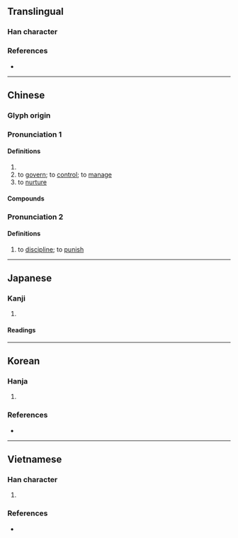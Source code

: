 {{also|义|父|Appendix:Variations of "x"}}
{{character info/new}}
==Translingual==

===Han character===
{{Han char|rn=4|rad=丿|as=01|sn=2|four=40000|canj=K,XK}}

===References===
* {{Han ref|kx=0081.100|dkj=00111|dj=0165.010|hdz=10031.030|uh=4E42|ud=20034|bh=C940|bd=51520}}

----

==Chinese==
{{zh-forms}}

===Glyph origin===
{{Han etym}}
{{liushu|p}}

===Pronunciation 1===
{{zh-pron
|m=yì
|c=ngaai6
|mn=
|mc=y
|oc=y
|cat=v
}}
{{attention|nan|needs to be assigned to Pronunciation: mn=gāi/ngāi}}

====Definitions====
{{zh-hanzi}}

# {{zh-original|刈|to [[weed]]; to [[mow]]}}
# to [[govern]]; to [[control]]; to [[manage]]
# to [[nurture]]

====Compounds====
{{zh-der|俾乂|俊乂|乂安}}

===Pronunciation 2===
{{zh-pron
|m=ài
|c=ngaai6
|cat=v
}}

====Definitions====
{{zh-hanzi}}

# to [[discipline]]; to [[punish]]

----

==Japanese==

===Kanji===
{{ja-kanji|grade=|rs=丿01}}

# {{defn|lang=ja|sort=丿01}}

====Readings====
{{ja-readings
|goon=げ
|kanon=がい
|kun=か-る, おさ-める<をさ-める, おさ-まる<をさ-まる, やしな-う<やしな-ふ, さび-し.い, こ-らす
}}

----

==Korean==

===Hanja===
{{ko-hanja|hangeul=예|rv=ye|mr=ye|eumhun=[[벨]], [[징계하다|징계할]]|ehrv=bel, jinggyehal|ehmr=pel, chinggyehal|ehy=}}

# {{defn|lang=ko|sort=丿01}}

===References===
* {{Hanja ref|nav=9854}}

----

==Vietnamese==

===Han character===
{{vi-readings|rs=丿01|hanviet=nghệ, ngải}}

# {{defn|lang=vi|sort=丿01}}

===References===
* {{R:WinVNKey:Lê Sơn Thanh}}

{{cln|vi|Han tu}}